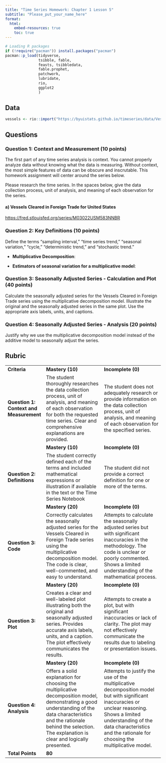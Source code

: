 ```yaml
---
title: "Time Series Homework: Chapter 1 Lesson 5"
subtitle: "Please_put_your_name_here"
format: 
  html:
    embed-resources: true
    toc: true
---
```


```r

# Loading R packages
if (!require("pacman")) install.packages("pacman")
pacman::p_load(tidyverse, 
               tsibble, fable,
               feasts, tsibbledata,
               fable.prophet,
               patchwork,
               lubridate, 
               rio,
               ggplot2
               )
```

## Data

```r
vessels <- rio::import("https://byuistats.github.io/timeseries/data/Vessels_Trade_US.csv")
```

## Questions

### Question 1: Context and Measurement (10 points)

The first part of any time series analysis is context. You cannot properly analyze data without knowing what the data is measuring. Without context, the most simple features of data can be obscure and inscrutable. This homework assignment will center around the series below.

Please research the time series. In the spaces below, give the data collection process, unit of analysis, and meaning of each observation for the series.

#### a) **Vessels Cleared in Foreign Trade for United States**

<https://fred.stlouisfed.org/series/M03022USM583NNBR>

::: {.callout-note title="Answer" icon="false"}
<!-- Delete this and put your answer here. The three colons mark the end of your answer. -->
:::

### Question 2: Key Definitions (10 points)

Define the terms "sampling interval," "time series trend," "seasonal variation," "cycle," "deterministic trend," and "stochastic trend."

::: {.callout-note title="Answer" icon="false"}
-   **Multiplicative Decomposition**: 
<!-- Delete this and put your answer here. -->

-   **Estimators of seasonal variation for a multiplicative model**: 
<!-- Delete this and put your answer here. -->

:::

### Question 3: Seasonally Adjusted Series - Calculation and Plot (40 points)

Calculate the seasonally adjusted series for the Vessels Cleared in Foreign Trade series using the multiplicative decomposition model. Illustrate the original and the seasonally adjusted series in the same plot. Use the appropriate axis labels, units, and captions.

::: {.callout-note title="Answer" icon="false"}
<!-- Delete this and put your answer here. -->

:::

### Question 4: Seasonally Adjusted Series - Analysis (20 points)

Justify why we use the multiplicative decomposition model instead of the additive model to seasonally adjust the series.

::: {.callout-note title="Answer" icon="false"}
<!-- Delete this and put your answer here. -->

:::

## Rubric

+----------------------------------------------+------------------------------------------------------------------------------------------------------------------------------------------------------------------------------------------------------------------------------------------+--------------------------------------------------------------------------------------------------------------------------------------------------------------------------------------------------------------------------------------------------+
| **Criteria**                                 | **Mastery (10)**                                                                                                                                                                                                                         | **Incomplete (0)**                                                                                                                                                                                                                               |
+----------------------------------------------+------------------------------------------------------------------------------------------------------------------------------------------------------------------------------------------------------------------------------------------+--------------------------------------------------------------------------------------------------------------------------------------------------------------------------------------------------------------------------------------------------+
| #### **Question 1: Context and Measurement** | The student thoroughly researches the data collection process, unit of analysis, and meaning of each observation for both the requested time series. Clear and comprehensive explanations are provided.                                  | The student does not adequately research or provide information on the data collection process, unit of analysis, and meaning of each observation for the specified series.                                                                      |
+----------------------------------------------+------------------------------------------------------------------------------------------------------------------------------------------------------------------------------------------------------------------------------------------+--------------------------------------------------------------------------------------------------------------------------------------------------------------------------------------------------------------------------------------------------+
|                                              | **Mastery (10)**                                                                                                                                                                                                                         | **Incomplete (0)**                                                                                                                                                                                                                               |
+----------------------------------------------+------------------------------------------------------------------------------------------------------------------------------------------------------------------------------------------------------------------------------------------+--------------------------------------------------------------------------------------------------------------------------------------------------------------------------------------------------------------------------------------------------+
| #### **Question 2: Definitions**             | The student correctly defined each of the terms and included mathematical expressions or illustration if available in the text or the Time Series Notebook                                                                               | The student did not provide a correct definition for one or more of the terms.                                                                                                                                                                   |
+----------------------------------------------+------------------------------------------------------------------------------------------------------------------------------------------------------------------------------------------------------------------------------------------+--------------------------------------------------------------------------------------------------------------------------------------------------------------------------------------------------------------------------------------------------+
|                                              | **Mastery (20)**                                                                                                                                                                                                                         | **Incomplete (0)**                                                                                                                                                                                                                               |
+----------------------------------------------+------------------------------------------------------------------------------------------------------------------------------------------------------------------------------------------------------------------------------------------+--------------------------------------------------------------------------------------------------------------------------------------------------------------------------------------------------------------------------------------------------+
| #### **Question 3: Code**                    | Correctly calculates the seasonally adjusted series for the Vessels Cleared in Foreign Trade series using the multiplicative decomposition model. The code is clear, well-commented, and easy to understand.                             | Attempts to calculate the seasonally adjusted series but with significant inaccuracies in the methodology. The code is unclear or poorly commented. Shows a limited understanding of the mathematical process.                                   |
+----------------------------------------------+------------------------------------------------------------------------------------------------------------------------------------------------------------------------------------------------------------------------------------------+--------------------------------------------------------------------------------------------------------------------------------------------------------------------------------------------------------------------------------------------------+
|                                              | **Mastery (20)**                                                                                                                                                                                                                         | **Incomplete (0)**                                                                                                                                                                                                                               |
+----------------------------------------------+------------------------------------------------------------------------------------------------------------------------------------------------------------------------------------------------------------------------------------------+--------------------------------------------------------------------------------------------------------------------------------------------------------------------------------------------------------------------------------------------------+
| #### **Question 3: Plot**                    | Creates a clear and well-labeled plot illustrating both the original and seasonally adjusted series. Provides accurate axis labels, units, and a caption. The plot effectively communicates the results.                                 | Attempts to create a plot, but with significant inaccuracies or lack of clarity. The plot may not effectively communicate the results due to labeling or presentation issues.                                                                    |
+----------------------------------------------+------------------------------------------------------------------------------------------------------------------------------------------------------------------------------------------------------------------------------------------+--------------------------------------------------------------------------------------------------------------------------------------------------------------------------------------------------------------------------------------------------+
|                                              | **Mastery (20)**                                                                                                                                                                                                                         | **Incomplete (0)**                                                                                                                                                                                                                               |
+----------------------------------------------+------------------------------------------------------------------------------------------------------------------------------------------------------------------------------------------------------------------------------------------+--------------------------------------------------------------------------------------------------------------------------------------------------------------------------------------------------------------------------------------------------+
| #### **Question 4: Analysis**                | Offers a solid explanation for choosing the multiplicative decomposition model, demonstrating a good understanding of the data characteristics and the rationale behind the selection. The explanation is clear and logically presented. | Attempts to justify the use of the multiplicative decomposition model but with significant inaccuracies or unclear reasoning. Shows a limited understanding of the data characteristics and the rationale for choosing the multiplicative model. |
+----------------------------------------------+------------------------------------------------------------------------------------------------------------------------------------------------------------------------------------------------------------------------------------------+--------------------------------------------------------------------------------------------------------------------------------------------------------------------------------------------------------------------------------------------------+
| **Total Points**                             | **80**                                                                                                                                                                                                                                   |                                                                                                                                                                                                                                                  |
+----------------------------------------------+------------------------------------------------------------------------------------------------------------------------------------------------------------------------------------------------------------------------------------------+--------------------------------------------------------------------------------------------------------------------------------------------------------------------------------------------------------------------------------------------------+
